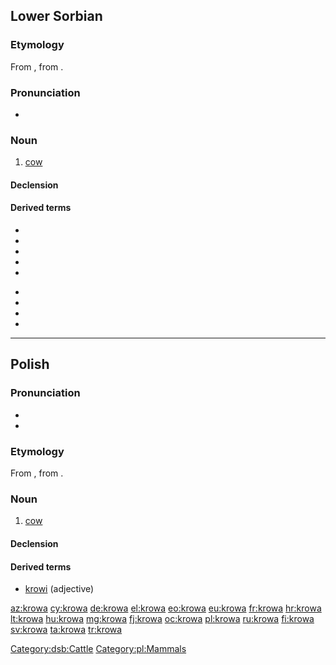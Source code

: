 ==Lower Sorbian==

===Etymology===
From {{etyl|sla-pro|dsb}} {{recons|korva|lang=sla-pro}}, from {{etyl|ine-pro|dsb}} {{recons|ḱer-||horn|lang=ine-pro}}.

===Pronunciation===
* {{IPA|[ˈkrowa]|lang=dsb}}

===Noun===
{{dsb-noun|f|dim=krowka}}

# [[cow]]

====Declension====
{{dsb-decl-noun-1|krow}}

====Derived terms====
{{der-top}}
* {{l/dsb|krowaŕ}}
* {{l/dsb|krowcycka}}
* {{l/dsb|krowicka}}
* {{l/dsb|krowiny}}
* {{l/dsb|krowisko}}
{{der-mid}}
* {{l/dsb|krowiś|krowiś se}}
* {{l/dsb|krowjecy}}
* {{l/dsb|krowjeńc}}
* {{l/dsb|krowkaŕ}}
{{der-bottom}}

[[Category:dsb:Cattle]]

----

==Polish==

===Pronunciation===
* {{IPA|[ˈkrɔva]|lang=pl}}
* {{audio|Pl-krowa.ogg|Audio}}

===Etymology===
From {{etyl|sla-pro|pl}} {{recons|korva|lang=sla-pro}}, from {{etyl|ine-pro|pl}} {{recons|ḱer-||horn|lang=ine-pro}}.

===Noun===
{{pl-noun|f}}

# [[cow]]

====Declension====
{{pl-decl-noun-f|kro|w|krów}}

====Derived terms====
* [[krowi]] (adjective)

[[Category:pl:Mammals]]

[[az:krowa]]
[[cy:krowa]]
[[de:krowa]]
[[el:krowa]]
[[eo:krowa]]
[[eu:krowa]]
[[fr:krowa]]
[[hr:krowa]]
[[lt:krowa]]
[[hu:krowa]]
[[mg:krowa]]
[[fj:krowa]]
[[oc:krowa]]
[[pl:krowa]]
[[ru:krowa]]
[[fi:krowa]]
[[sv:krowa]]
[[ta:krowa]]
[[tr:krowa]]